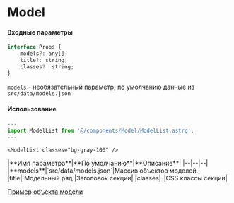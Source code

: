 # Model

#### Входные параметры

```js
interface Props {
	models?: any[];
	title?: string;
	classes?: string;
}
```

`models` - необязательный параметр, по умолчанию данные из `src/data/models.json`

#### Использование
```js
---
import ModelList from '@/components/Model/ModelList.astro';
---
```

```astro
<ModelList classes="bg-gray-100" />
```

<div class="*:!text-left my-10">
    |**Имя параметра**|**По умолчанию**|**Описание**|
    |--|--|--|
	  |**models**|`src/data/models.json`|Массив объектов моделей.|
    |title|`Модельный ряд`|Заголовок секции|
    |classes|-|CSS классы секции|
</div>

[Пример объекта модели](/guide/demo/model/#пример-объекта-модели)
